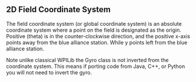 ## 2D Field Coordinate System

The field coordinate system (or global coordinate system) is an absolute coordinate system where a point on the field is
designated as the origin. Positive (theta) is in the counter-clockwise direction, and the positive x-axis points away
from the blue alliance station. While y points left from the blue alliance station.


<Callout>
  <p>
    Note unlike classical WPILib the Gyro class is not inverted from the
    coordinate system. This means if porting code from Java, C++, or Python you
    will not need to invert the gyro.
  </p>
</Callout>
